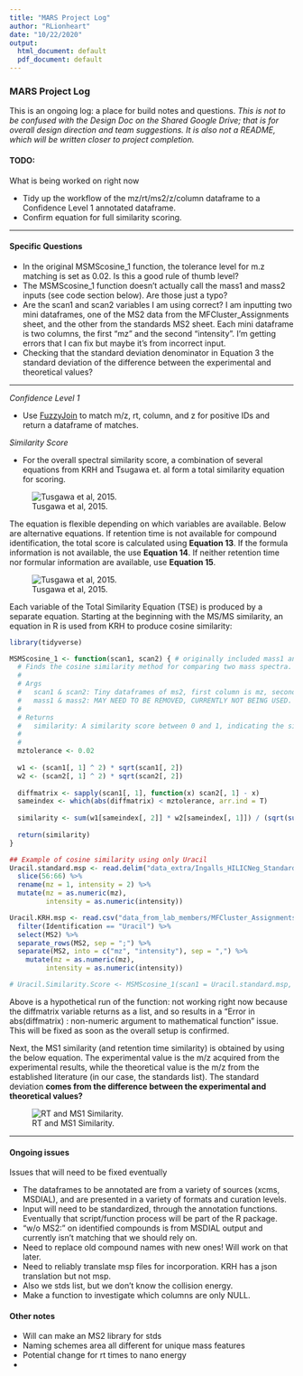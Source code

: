 ```yaml
---
title: "MARS Project Log"
author: "RLionheart"
date: "10/22/2020"
output:
  html_document: default
  pdf_document: default
---
```



### MARS Project Log

This is an ongoing log: a place for build notes and questions.
*This is not to be confused with the Design Doc on the Shared Google Drive; that is for overall design direction and team suggestions. It is also not a README, which will be written closer to project completion.*

#### TODO: 
What is being worked on right now

- Tidy up the workflow of the mz/rt/ms2/z/column dataframe to a Confidence Level 1 annotated dataframe.
- Confirm equation for full similarity scoring.

---

#### Specific Questions

- In the original MSMScosine_1 function, the tolerance level for m.z matching is set as 0.02. Is this a good rule of thumb level?
- The MSMScosine_1 function doesn't actually call the mass1 and mass2 inputs (see code section below). Are those just a typo?
- Are the scan1 and scan2 variables I am using correct? I am inputting two mini dataframes, one of the MS2 data from the MFCluster_Assignments sheet, and the other from the standards MS2 sheet. Each mini dataframe is two columns, the first "mz" and the second "intensity". I'm getting errors that I can fix but maybe it's from incorrect input.
- Checking that the standard deviation denominator in Equation 3 the standard deviation of the difference between the experimental and theoretical values?

---

*Confidence Level 1*

- Use [FuzzyJoin](http://varianceexplained.org/fuzzyjoin/) to match m/z, rt, column, and z for positive IDs and return a dataframe of matches. 

*Similarity Score*

- For the overall spectral similarity score, a combination of several equations from KRH and Tsugawa et. al form a total similarity equation for scoring.

![Tusgawa et al, 2015.](figures/TotalSimilarityScore.png)

The equation is flexible depending on which variables are available. Below are alternative equations. If retention time is not available for compound identification, the total score is calculated using **Equation 13**. If the formula information is not available, the use **Equation 14**. If neither retention time nor formular information are available, use **Equation 15**.

![Tusgawa et al, 2015.](figures/All_Equations.png)

Each variable of the Total Similarity Equation (TSE) is produced by a separate equation. Starting at the beginning with the MS/MS similarity, an equation in R is used from KRH to produce cosine similarity:

```r
library(tidyverse)

MSMScosine_1 <- function(scan1, scan2) { # originally included mass1 and mass2, but they aren't being called.
  # Finds the cosine similarity method for comparing two mass spectra.
  #
  # Args
  #   scan1 & scan2: Tiny dataframes of ms2, first column is mz, second column is intensity.
  #   mass1 & mass2: MAY NEED TO BE REMOVED, CURRENTLY NOT BEING USED.
  #
  # Returns
  #   similarity: A similarity score between 0 and 1, indicating the similarity of the two vectors.
  #   
  #
  mztolerance <- 0.02
  
  w1 <- (scan1[, 1] ^ 2) * sqrt(scan1[, 2])
  w2 <- (scan2[, 1] ^ 2) * sqrt(scan2[, 2])
  
  diffmatrix <- sapply(scan1[, 1], function(x) scan2[, 1] - x) 
  sameindex <- which(abs(diffmatrix) < mztolerance, arr.ind = T)
  
  similarity <- sum(w1[sameindex[, 2]] * w2[sameindex[, 1]]) / (sqrt(sum(w2 ^ 2)) * sqrt(sum(w1 ^ 2)))
  
  return(similarity)
}

## Example of cosine similarity using only Uracil
Uracil.standard.msp <- read.delim("data_extra/Ingalls_HILICNeg_Standards.msp", header = FALSE, sep = "") %>%
  slice(56:66) %>%
  rename(mz = 1, intensity = 2) %>%
  mutate(mz = as.numeric(mz),
         intensity = as.numeric(intensity))

Uracil.KRH.msp <- read.csv("data_from_lab_members/MFCluster_Assignments_Katherine.csv") %>%
  filter(Identification == "Uracil") %>%
  select(MS2) %>%
  separate_rows(MS2, sep = ";") %>%
  separate(MS2, into = c("mz", "intensity"), sep = ",") %>%
    mutate(mz = as.numeric(mz),
         intensity = as.numeric(intensity))

# Uracil.Similarity.Score <- MSMScosine_1(scan1 = Uracil.standard.msp, scan2 = Uracil.KRH.msp)

```

Above is a hypothetical run of the function: not working right now because the diffmatrix variable returns as a list, and so results in a "Error in abs(diffmatrix) : non-numeric argument to mathematical function" issue. This will be fixed as soon as the overall setup is confirmed.


Next, the MS1 similarity (and retention time similarity) is obtained by using the below equation. The experimental value is the m/z acquired from the experimental results, while the theoretical value is the m/z from the established literature (in our case, the standards list). The standard deviation **comes from the difference between the experimental and theoretical values?**

![RT and MS1 Similarity.](figures/Mass_RT_Similarity.png)

---


#### Ongoing issues
Issues that will need to be fixed eventually

- The dataframes to be annotated are from a variety of sources (xcms, MSDIAL), and are presented in a variety of formats and curation levels.
- Input will need to be standardized, through the annotation functions. Eventually that script/function process will be part of the R package. 
- "w/o MS2:" on identified compounds is from MSDIAL output and currently isn't matching that we should rely on.
- Need to replace old compound names with new ones! Will work on that later.
- Need to reliably translate msp files for incorporation. KRH has a json translation but not msp. 
- Also we stds list, but we don't know the collision energy. 
- Make a function to investigate which columns are only NULL. 


#### Other notes

- Will can make an MS2 library for stds
- Naming schemes area all different for unique mass features
- Potential change for rt times to nano energy
- 


